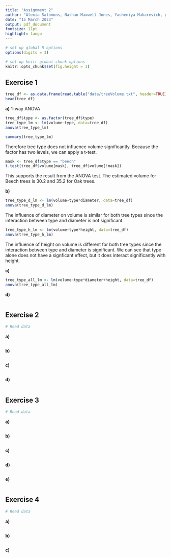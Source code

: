```yaml
---
title: "Assignment 2"
author: "Alexia Salomons, Nathan Maxwell Jones, Yauheniya Makarevich, group 71"
date: "15 March 2023"
output: pdf_document
fontsize: 11pt
highlight: tango
---
```


```r
# set up global R options
options(digits = 3)

# set up knitr global chunk options
knitr::opts_chunk$set(fig.height = 3)
```


## Exercise 1

```r
tree_df <- as.data.frame(read.table("data/treeVolume.txt", header=TRUE))
head(tree_df)
```

**a)** 
1-way ANOVA
```r
tree_df$type <- as.factor(tree_df$type)
tree_type_lm <- lm(volume~type, data=tree_df)
anova(tree_type_lm)
```
```r
summary(tree_type_lm)
```

Therefore tree type does not influence volume significantly. Because the factor has two levels, we can apply a t-test.
```r
mask <- tree_df$type == "beech"
t.test(tree_df$volume[mask], tree_df$volume[!mask])
```
This supports the result from the ANOVA test. The estimated volume for Beech trees is 30.2 and 35.2 for Oak trees.


**b)** 

```r
tree_type_d_lm <- lm(volume~type*diameter, data=tree_df)
anova(tree_type_d_lm)
```
The influence of diameter on volume is similar for both tree types since the interaction between type and diameter is not significant.


```r
tree_type_h_lm <- lm(volume~type*height, data=tree_df)
anova(tree_type_h_lm)
```
The influence of height on volume is different for both tree types since the interaction between type and diameter is significant. We can see that type alone does not have a signficant effect, but it does interact significantly with height.

**c)** 

```r
tree_type_all_lm <- lm(volume~type*diameter+height, data=tree_df)
anova(tree_type_all_lm)
```

**d)** 

```r

```

## Exercise 2

```r
# Read data
```

**a)** 

```r

```

**b)** 

```r

```

**c)** 

```r

```

**d)** 

```r

```

## Exercise 3

```r
# Read data
```

**a)** 

```r

```

**b)** 

```r

```

**c)** 

```r

```

**d)** 

```r

```

**e)** 

```r

```

## Exercise 4

```r
# Read data
```

**a)** 

```r

```

**b)** 

```r

```

**c)** 

```r

```

